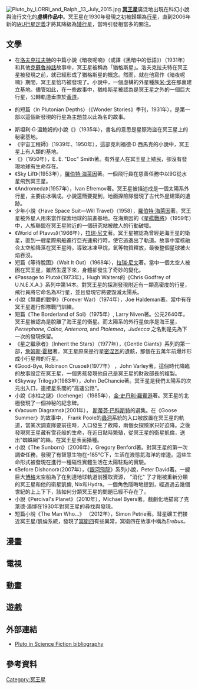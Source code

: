 {{多個問題|
{{expand|time=2015-08-04T02:33:45+00:00}}
{{Untranslated-jargon|time=2015-08-15}}
{{unreferenced|time=2015-07-27T23:38:00+00:00}}
}}
[[File:Pluto_by_LORRI_and_Ralph,_13_July_2015.jpg|right]]
'''[[冥王星|冥王星]]'''廣泛地出現在科幻小說與流行文化的'''虛構作品中'''。冥王星在1930年發現之初被歸類為[[行星|行星]]，直到2006年新的[[IAU的行星定义|IAU行星定義]]才將其降級為[[矮行星|矮行星]]，當時引發相當多的關注。

== 文學 ==
* 在[[洛夫克拉夫特|洛夫克拉夫特]]的中篇小說《暗夜呢喃》（或譯《黑暗中的低語》）（1931年）和其他[[克蘇魯神話|克蘇魯神話]]故事中，冥王星被稱為「猶格斯星」。洛夫克拉夫特在冥王星被發現之前，就已經形成了猶格斯星的概念。然而，就在他寫作《暗夜呢喃》期間，冥王星恰巧被發現了。小說中，一個虛構的外星種族[[米·戈|米·戈]]在那裏建立基地。儘管如此，在一些故事中，猶格斯星被認為是冥王星之外的一個巨大行星，公轉軌道垂直於[[黄道|黃道]]。
* {{link-en|司坦敦·A·柯布蘭茲|Stanton A. Coblentz}}的短篇〈In Plutonian Depths〉（《Wonder Stories》季刊，1931年），是第一部以這個新發現的行星為主題並以此為名的故事。
* 斯坦利·G·溫鮑姆的小說《{{link-en|紅妖精|The Red Peri}}》（1935年），書名的意思是星際海盜在冥王星上的秘密基地。
* 《宇宙工程師》（1939年、1950年），這部克利福德·D·西馬克的小說中，冥王星上有人類的基地。
* 《{{link-en|第一透鏡人|First Lensman}}》（1950年），E. E. "Doc" Smith著。有外星人在冥王星上殖民，卻沒有發現地球有生命存在。
* 《Sky Lift》（1953年），[[羅伯特·海萊因|羅伯特·海萊因]]著。一個飛行員在慈善任務中以9G從水星飛到冥王星。
* 《Andromeda》（1957年），Ivan Efremov著。冥王星被描述成是一個太陽系外行星，主要由冰構成。小說還簡要提到，地面探險隊發現了古代外星建築的遺跡。
* 少年小說《Have Space Suit—Will Travel》（1958），[[羅伯特·海萊因|羅伯特·海萊因]]著。冥王星被外星人用來當作探索地球的前進基地。在海萊因的《[[星艦戰將|星艦戰將]]》（1959年）中，人族聯盟在冥王星附近的一個研究站被敵人的行動破壞。
* 《World of Ptavvs》（1966年），[[拉瑞·尼文|拉瑞·尼文]]著。冥王星被認為曾經是海王星的衛星，直到一艘星際飛船進行亞光速飛行時，使它逃逸出了軌道。故事中當核融合太空船降落在冥王星時，導致冰凍甲烷，氧等物質釋放，最後整個星球被火焰吞沒。
* 短篇《等待脫困》（Wait It Out）（1968年），[[拉瑞·尼文|拉瑞·尼文]]著。當中一個太空人被困在冥王星，雖然生還下來，身體卻發生了奇妙的變化。
* 《Passage to Pluto》（1973年），Hugh Walters的《Chris Godfrey of U.N.E.X.A.》系列中第14本。對冥王星的探測發現附近有一顆高密度的行星，飛行員將它命名為X行星，並且發現它將要毀滅太陽系。
* 小說《無盡的戰爭》（Forever War）（1974年），Joe Haldeman著。當中有在冥王星進行部隊戰鬥訓練。
* 短篇《The Borderland of Sol》（1975年）, Larry Niven著。公元2640年，冥王星被認為是脫離了海王星的衛星。而太陽系的外行星依序是海王星，''Persephone, Caïna, Antenora,'' and ''Ptolemea''，''Judecca'' 之名則是先為下一次的發現保留。
* 《星之繼承者》（Inherit the Stars）（1977年），《Gentle Giants》系列的第一部，[[詹姆斯·霍根_（作家）|詹姆斯·霍根]]著。冥王星原來是行星[[弥涅耳瓦|密涅瓦]]的遺骸，那個在五萬年前爆炸形成小行星帶的行星。
* 《Good-Bye, Robinson Crusoe》（1977年） ，John Varley著。這個時代降臨的故事設定在冥王星，一個男孩發現他自己是冥王星的財政部長的複製。
* 《Skyway Trilogy》（1983年），John DeChancie著。冥王星是我們太陽系的次元出入口，連接星系間的"高速公路"。
* 小說《冰柱之謎》（Icehenge）（1985年），[[金·史丹利·羅賓遜|金·史丹利·羅賓遜]]著。冥王星的北極發現了一個神秘的紀念碑。
* 《Vacuum Diagrams》（2001年）， [[斯蒂芬·巴科斯特|斯蒂芬·巴科斯特]]的選集。在《Goose Summer》的故事中， Frank Poole的[[虫洞|蟲洞]]系統的入口被放置在冥王星的軌道，當某次調查隊要前往時，入口發生了故障，兩個女探險家只好迫降。之後發現冥王星藏有雪花般的生命，在近日點時繁殖，從冥王星的衛星凱倫，送出"蜘蛛網"的絲，在冥王星表面播種。
* 小說《The Sunborn》（2006年），Gregory Benford著。對冥王星的第一次調查任務，發現了有智慧生物在-185°C下，生活在液態氮海洋的岸邊。這些生命形式被發現在進行一種磁性實體生活在太陽駐點的實驗。
* 《Before Dishonor》（2007年），《[[銀河飛龍|銀河飛龍]]》系列小說，Peter David著。一艘巨大[[博格_（星际旅行）|博格]]太空船為了在到達地球軌道前獲取資源， "消化" 了才剛被重新分類的冥王星和他的衛星凱倫, Nix和Hydra。一個角色隱晦地提到，經過過去幾個世紀的上上下下，該如何分類冥王星的問題已經不存在了。
* 小說《Percival's Planet》（2010年），Michael Byers著。戲劇化地描寫了克萊德·湯博在1930年對冥王星的尋找與發現。
* 短篇小說《The Man Who…》 （2012年），Simon Petrie著。彗星礦工們接近冥王星/凱倫系統，發現了[[冥卫四|冥衛四]]有些異常，冥衛四在故事中稱為''Erebus。''

== 漫畫 ==

== 電視 ==

== 動畫 ==

== 遊戲 ==

== 外部連結 ==
* [http://www.sfsite.com/~silverag/pluto.html Pluto in Science Fiction bibliography] {{Wayback|url=http://www.sfsite.com/~silverag/pluto.html |date=20201024141156 }}

== 參考資料 ==
{{Reflist}}

[[Category:冥王星|Category:冥王星]]
